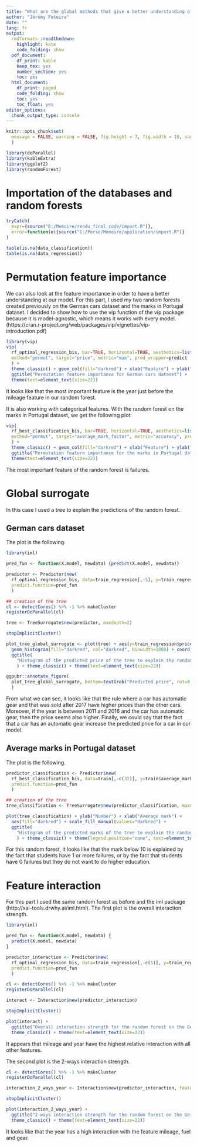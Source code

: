 ---
title: "What are the global methods that give a better understanding of the role of the features of a black box model?"
author: "Jérémy Feteira"
date: ""
lang: fr
output:
  rmdformats::readthedown:
    highlight: kate
    code_folding: show
  pdf_document:
    df_print: kable
    keep_tex: yes
    number_section: yes
    toc: yes
  html_document:
    df_print: paged
    code_folding: show
    toc: yes
    toc_float: yes
editor_options:
  chunk_output_type: console
---

```{r setup, include=FALSE}
knitr::opts_chunk$set(
  message = FALSE, warning = FALSE, fig.height = 7, fig.width = 10, sanitize = TRUE, cache=TRUE
  )
```

```{r package}
library(doParallel)
library(kableExtra)
library(ggplot2)
library(randomForest)
```


# Importation of the databases and random forests

```{r}
tryCatch(
  expr={source("D:/Memoire/rendu_final_code/import.R")},
  error=function(e){source("C:/Perso/Memoire/application/import.R")}
)
```

```{r}
table(is.na(data_classification))
table(is.na(data_regression))
```



# Permutation feature importance

We can also look at the feature importance in order to have a better understanding at our model. For this part, I used my two random forests created previously on the German cars dataset and the marks in Portugal dataset. I decided to show how to use the vip function of the vip package because it is model-agnostic, which means it works with every model. (https://cran.r-project.org/web/packages/vip/vignettes/vip-introduction.pdf)

```{r}
library(vip)
vip(
  rf_optimal_regression_bis, bar=TRUE, horizontal=TRUE, aesthetics=list(fill="darkred"),
  method="permut", target="price", metric="mae", pred_wrapper=predict
  ) +
  theme_classic() + geom_col(fill="darkred") + xlab("Feature") + ylab("Importance") + 
  ggtitle("Permutation feature importance for German cars dataset") +
  theme(text=element_text(size=22))
```

It looks like that the most important feature is the year just before the mileage feature in our random forest.

It is also working with categorical features. With the random forest on the marks in Portugal dataset, we get the following plot:

```{r}
vip(
  rf_best_classification_bis, bar=TRUE, horizontal=TRUE, aesthetics=list(fill="darkred"),
  method="permut", target="average_mark_factor", metric="accuracy", pred_wrapper=predict
  ) +
  theme_classic() + geom_col(fill="darkred") + xlab("Feature") + ylab("Importance") + 
  ggtitle("Permutation feature importance for the marks in Portugal dataset") +
  theme(text=element_text(size=22))
```

The most important feature of the random forest is failures.



# Global surrogate

In this case I used a tree to explain the predictions of the random forest. 

## German cars dataset

The plot is the following.

```{r}
library(iml)
```

```{r}
pred_fun <- function(X.model, newdata) {predict(X.model, newdata)}

predictor <- Predictor$new(
  rf_optimal_regression_bis, data=train_regression[,-5], y=train_regression$price,
  predict.function=pred_fun
  )
```

```{r}
## creation of the tree
cl <- detectCores() %>% -1 %>% makeCluster
registerDoParallel(cl)

tree <- TreeSurrogate$new(predictor, maxdepth=2)

stopImplicitCluster()
```

```{r}
plot_tree_global_surrogate <- plot(tree) + aes(y=train_regression$price) +
  geom_histogram(fill="darkred", col="darkred", binwidth=1000) + coord_flip() +
  ggtitle(
    "Histogram of the predicted price of the tree to explain the random forest on the German cars dataset"
    ) + theme_classic() + theme(text=element_text(size=22))

ggpubr::annotate_figure(
  plot_tree_global_surrogate, bottom=textGrob("Predicted price", rot=0, vjust=0.2, gp=gpar(cex=1.6))
  )
```

From what we can see, it looks like that the rule where a car has automatic gear and that was sold after 2017 have higher prices than the other cars. Moreover, if the year is between 2011 and 2016 and the car has automatic gear, then the price seems also higher. Finally, we could say that the fact that a car has an automatic gear increase the predicted price for a car in our model.


## Average marks in Portugal dataset

The plot is the following.

```{r}
predictor_classification <- Predictor$new(
  rf_best_classification_bis, data=train[,-c(32)], y=train$average_mark_factor,
  predict.function=pred_fun
  )
```

```{r}
## creation of the tree
tree_classification <- TreeSurrogate$new(predictor_classification, maxdepth=2)
```

```{r}
plot(tree_classification) + ylab("Number") + xlab("Average mark") +
  aes(fill="darkred") + scale_fill_manual(values="darkred") +
  ggtitle(
    "Histogram of the predicted marks of the tree to explain the random forest on the marks in Portugal dataset"
    ) + theme_classic() + theme(legend.position="none", text=element_text(size=22))
```

For this random forest, it looks like that the mark below 10 is explained by the fact that students have 1 or more failures, or by the fact that students have 0 failures but they do not want to do higher education.



# Feature interaction

For this part I used the same random forest as before and the iml package (http://xai-tools.drwhy.ai/iml.html). The first plot is the overall interaction strength.

```{r}
library(iml)
```


```{r}
pred_fun <- function(X.model, newdata) {
  predict(X.model, newdata)
}
```


```{r}
predictor_interaction <- Predictor$new(
  rf_optimal_regression_bis, data=train_regression[,-c(5)], y=train_regression$price,
  predict.function=pred_fun
  )
```

```{r}
cl <- detectCores() %>% -1 %>% makeCluster
registerDoParallel(cl)

interact <- Interaction$new(predictor_interaction)

stopImplicitCluster()
```

```{r}
plot(interact) +
  ggtitle("Overall interaction strength for the random forest on the German cars dataset") +
  theme_classic() + theme(text=element_text(size=22))
```

It appears that mileage and year have the highest relative interaction with all other features.

The second plot is the 2-ways interaction strength.

```{r}
cl <- detectCores() %>% -1 %>% makeCluster
registerDoParallel(cl)

interaction_2_ways_year <- Interaction$new(predictor_interaction, feature="year")

stopImplicitCluster()
```

```{r}
plot(interaction_2_ways_year) +
  ggtitle("2-ways interaction strength for the random forest on the German cars dataset") +
  theme_classic() + theme(text=element_text(size=22))
```

It looks like that the year has a high interaction with the feature mileage, fuel and gear.

